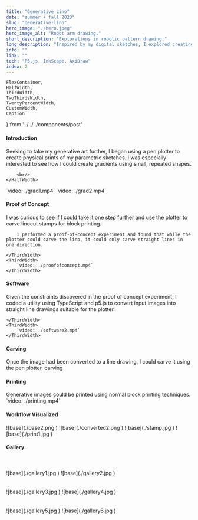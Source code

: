 ```yaml
---
title: "Generative Lino"
date: "summer + fall 2023"
slug: "generative-lino"
hero_image: "./hero.jpeg"
hero_image_alt: "Robot arm drawing."
short_description: "Explorations in robotic pattern drawing."
long_description: "Inspired by my digital sketches, I explored creating physical art with a pen plotter—a robotic arm controlled by code—producing prints with unique analog qualities. I was curious to see if I could take it one step further and use the plotter to carve linocut stamps for block printing."
info: ""
link: ""
tech: "P5.js, InkScape, AxiDraw"
index: 2
---
```

    FlexContainer,
    HalfWidth,
    ThirdWidth,
    TwoThirdsWidth,
    TwentyPercentWidth,
    CustomWidth,
    Caption
} from '../../../components/post'

#### Introduction
<FlexContainer>
    <HalfWidth>
        Seeking to take my generative art further, I began using a pen plotter to create physical prints of my parametric sketches.
        I was especially interested to see how I could create gradients using small, repeated shapes.

        <br/>
    </HalfWidth>
</FlexContainer>
<FlexContainer>
    <ThirdWidth>
        `video: ./grad1.mp4`
    </ThirdWidth>
    <ThirdWidth>
        `video: ./grad2.mp4`
    </ThirdWidth>
</FlexContainer>

#### Proof of Concept
<FlexContainer>
    <ThirdWidth>
        I was curious to see if I could take it one step further and use the plotter to carve linocut stamps for block printing.

        I performed a proof-of-concept experiment and found that while the plotter could carve the lino, it could only carve straight lines in one direction.

    </ThirdWidth>
    <ThirdWidth>
        `video: ./proofofconcept.mp4`
    </ThirdWidth>
</FlexContainer>

#### Software
<FlexContainer>
    <ThirdWidth>
       Given the constraints discovered in the proof of concept experiment, I coded a utility using TypeScript and p5.js to convert input images into straight line drawings suitable for the plotter.

    </ThirdWidth>
    <ThirdWidth>
        `video: ./software2.mp4`
    </ThirdWidth>
</FlexContainer>

#### Carving
<FlexContainer>
    <ThirdWidth>
        Once the image had been converted to a line drawing, I could carve it using the pen plotter.
    </ThirdWidth>
    <ThirdWidth>
        carving
    </ThirdWidth>
</FlexContainer>

#### Printing
<FlexContainer>
    <ThirdWidth>
       Generative images could be printed using normal block printing techniques.
    </ThirdWidth>
    <ThirdWidth>
        `video: ./printing.mp4`
    </ThirdWidth>
</FlexContainer>

#### Workflow Visualized
<FlexContainer>
    <CustomWidth width={"20%"}>
        ![base](./base2.png )
    </CustomWidth>
    <CustomWidth width={"20%"}>
        ![base](./converted2.png )
    </CustomWidth>
    <CustomWidth width={"20%"}>
        ![base](./stamp.jpg )
    </CustomWidth>
    <CustomWidth width={"20%"}>
        ![base](./print1.jpg )
    </CustomWidth>
</FlexContainer>

#### Gallery
<br/>
<br/>
<TwoThirdsWidth>
<FlexContainer>
    <CustomWidth width={"45%"}>
        ![base](./gallery1.jpg )
    </CustomWidth>
    <CustomWidth width={"45%"}>
        ![base](./gallery2.jpg )
    </CustomWidth>
</FlexContainer>
</TwoThirdsWidth>
<br/>
<br/>
<br/>
<TwoThirdsWidth>
<FlexContainer>
    <CustomWidth width={"45%"}>
        ![base](./gallery3.jpg )
    </CustomWidth>
    <CustomWidth width={"45%"}>
        ![base](./gallery4.jpg )
    </CustomWidth>
</FlexContainer>
</TwoThirdsWidth>
<br/>
<br/>
<br/>
<TwoThirdsWidth>
<FlexContainer>
    <CustomWidth width={"45%"}>
        ![base](./gallery5.jpg )
    </CustomWidth>
    <CustomWidth width={"45%"}>
        ![base](./gallery6.jpg )
    </CustomWidth>
</FlexContainer>
</TwoThirdsWidth>
<br/>
<br/>